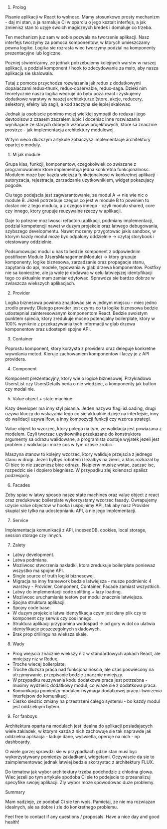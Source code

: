 1. Prolog

Pisanie aplikacji w React to wolnosc. Mamy stosunkowo prosty mechanizm - daj mi stan, a ja namaluje
Ci w oparciu o jego ksztalt interfejs, a jak zmienisz stan to uzyje swoich magicznych kredek i domaluje co trzeba.

Ten mechanizm juz sam w sobie pozwala na tworzenie aplikacji. Nasz interfejs tworzymy za pomoca komponentow,
w ktorych umieszczamy pewna logike. Logika sie rozrasta wiec tworzymy podzial na komponenty prezentacyjne lub logiczne.

Pozniej stwierdzamy, ze jednak potrzebujemy kolejnych warstw w naszej aplikacji, a podzial komponent / hook to zdecydowanie za mało,
aby nasza aplikacja sie skalowala.

Tutaj z pomoca przychodza rozwiazania jak redux z dodatkowymi dopalaczami
redux-thunk, redux-observable, redux-saga. Dzieki nim teoretycznie nasza logika wedruje do bytu poza react i
zyskujemy dodatkowe warstwy w naszej architekturze (store, akcje, reducery, selektory, efekty lub sagi), a kod zaczyna sie lepiej skalowac.

Jednak ja osobiscie pomimo mojej wielkiej sympatii do reduxa i jego devtoolsow z czasem zaczalem lubic i doceniac
inne rozwiazania wynikajace ze starych dobrych wzorcow projektowych, ktore sa znacznie prostrze - jak implementacja
architektury modulowej.

W tym nieco dluzszym artykule zobaczysz implementacje architektury opartej o moduly.

1. M jak module

Grupa klas, funkcji, komponentow, czegokolwiek co zwiazane z programowaniem ktore implementuja jedna konkretna funkcjonalnosc. Modulem
moze byc kazda wieksza funkcjonalnosc w konkretnej aplikacji - autoryzacja, rejestracja, zarzadzanie uzytkownikiem, widget pokazujacy pogode.

Clu tego podejscia jest zagwarantowanie, ze modul A -> nie wie nic o module B. Jezeli potrzebuje czegos co jest w module B to powinien to dostac
nie z tego modulu, a z czegos innego - czyli modulu shared, core czy innego, ktory grupuje reuzywalne rzeczy w aplikacji.

Daje to potezne mozliwosci refactoru aplikacji, podmiany implementacji, podzial kompetencji nawet w duzym projekcie oraz latwego debugowania, szybszego
developmentu. Nawet mozemy przygotowac jakis sandbox, w ktorym kazdy modul moze byc odpalony oddzielnie -> czytaj storybook i otestowany oddzielnie.

Podsumowujac modul u nas to bedzie komponent z odpowiednim postifixem Module (UsersManagementModule) -> ktory grupuje komponenty, logike biznesowa, zarzadzanie oraz propagacje stanu,
zapytania do api, modele, typowania w glab drzewa komponentow. Postfixy nie sa konieczne, ale ja wole je dodawac w celu latwiejszej identyfikacji tego co aktualnie mam zamiar edytowac.
Sprawdza sie bardzo dobrze w zwlaszcza wiekszych aplikacjach.

2. Provider

Logika biznesowa powinna znajdowac sie w jednym miejscu - miec jedno zrodlo prawdy. Dlatego provider jest czyms co ta logike biznesowa bedzie
udostepnial zainteresowanym komponentom React. Bedzie swoistym punktem spiecia, ktory zredukuje mocno potencjalny boilerplate, ktory w 100% wyniknie
z przekazywania tych informacji w glab drzewa komponentow oraz udostepni spojne API.

3. Container

Poprostu komponent, ktory korzysta z providera oraz deleguje konkretne wywolania metod. Kieruje zachowaniem komponentow i laczy je z API providera.

4. Component

Komponent prezentacyjny, ktory wie o logice biznesowej. Przykladowo UsersList czy UsersDetails beda o nie wiedziec, a komponenty jak button czy modal nie.

5. Value object + state machine

Kazy developer ma inny styl pisania. Jeden nazywa flagi isLoading, drugi uzywa kluczy do wskazania tego co sie aktualnie dzieje na interfejsie,
inny do walidacji uzywa ifow, a inny kompozycji funkcji czy wzorca strategi.

Value object to wzorzec, ktory polega na tym, ze walidacja jest powiazana z modelem. Czyli tworzac uzytkownika przekazane do konstruktora
argumenty sa odrazu walidowane, a programista dostaje wyjatek jezeli jest problem z walidacja i moze cos w tym czasie zrobic.

Maszyna stanow to kolejny wzorzec, ktory waliduje przejscia z jednego stanu w drugi. Jezeli bylbys robotem i lezalbys na ziemi, a ktos rozkazal by Ci biec
to nie zaczniesz biec odrazu. Najpierw musisz wstac, zaczac isc, rozpedzic sie i dopiero biegniesz. W przypadku zlej kolenosci spalisz podzespoly.

6. Facades

Zeby spiac w latwy sposob nasze state machines oraz value object z react oraz zredukowac boilerplate wykorzystamy wzorzec fasady. Owrapujemy uzycie
value objectow w hooka i uspojnimy API, tak aby nasz Provider skupial sie tylko na udostepnianiu API, a nie jego implementacji.

7. Service

Implementacja komunikacji z API, indexedDB, cookies, local storage, session storage czy innych.

7. Zalety

- Latwy development.
- Latwa podmiana.
- Mozliwosc stworzenia nakladki, ktora zredukuje boilerplate poniewaz wszystko ma spojne API.
- Single source of truth logiki biznesowej.
- Migracja na inny framework bedzie latwiejsza - musze podmienic 4 warstwy - Provider, Component, Container, Facade zamiast wszystkich.
- Latwy do implementacji code splitting + lazy loading.
- Mozliwosc uruchamiania testow per modul znacznie latwiejsza.
- Spojna struktura aplikacji.
- Spojny code base.
- W duzym projekcie latwa identyfikacja czym jest dany plik czy to komponent czy serwis czy cos innego.
- Struktura aplikacji przypomina wodospad -> od gory w dol co ulatwia identyfikacje poszczegolnych skladowych.
- Brak prop drillingu na wieksza skale.

8. Wady

- Prog wiejscia znacznie wiekszy niz w standardowych apkach React, ale mniejszy niz w Redux.
- Troche wiecej boilerplate.
- Troche dluzsza praca nad funkcjonalnoscia, ale czas poswiecony na utrzymywanie, przepisanie bedzie znacznie mniejszy.
- W przypadku reuzywania kodu dodatkowa praca jest potrzebna - musimy wydzielic dodatkowy modul, co wiaze sie z dodatkowa praca.
- Komunikacja pomiedzy modulami wymaga dodatkowej pracy i tworzenia interfejsow do komunikacji.
- Ciezko sledzic zmiany na przestrzeni calego systemu - bo kazdy modul jest oddzielnym bytem.

9. For fanboys

Architektura oparta na modulach jest idealna do aplikacji posiadajacych wiele zakladek, w ktorym kazda z nich zachowuje sie
tak naprawde jak oddzielna aplikacja - laduje dane, wyswietla, operuje na nich - np dashboardy.

O wiele gorzej sprawdzi sie w przypadkach gdzie stan musi byc wykorzystywany pomiedzy zakladkami, widgetami. Oczywiscie da sie
to zaimplementowac jednak latwiej bedzie skorzystac z architektury FLUX.

Do tematow jak wybor architektury trzeba podchodzic z chlodna glowa. Wiec jezeli po tym artykule spodoba Ci sie to podejscie
to przeanalizuj specyfike swojej aplikacji. Zly wybor moze spowodowac duze problemy.

Summary

Mam nadzieje, ze podobal Ci sie ten wpis. Pamietaj, ze nie ma rozwiazan idealnych, ale sa dobre i zle do konkretnego problemu.

Feel free to contact if any questions / proposals. Have a nice day and good health!
